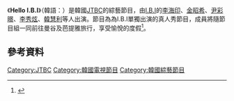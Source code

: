 {{Notability Unreferenced |time=2017-02-17T18:56:07+00:00}}
{{電視節目信息框
|名稱       =  Hello I.B.I
|原名       = {{lang|kor|}} 
|圖片       = [[File:Hello_I.B.I.jpg|250px]]
|圖說       = 
|類型       = [[綜藝節目|綜藝節目]]、[[真人秀|真人秀]]
|主持       = [[李海印|李海印]]、[[金昭希|金昭希]]、[[尹彩暻|尹彩暻]]、[[李秀炫|李秀炫]]、[[韓慧利|韓慧利]]
|地區       = {{KOR}}
|語言       = [[韓語|韓語]]
|製片人     = 
|developer  =
|每集長     = 約分鐘
|電視臺     = [[JTBC|JTBC]]
|視頻制式   = [[1080i|1080i]] ([[HDTV|HDTV]])
|音頻制式   = [[立體聲|立體聲]]
|首播國家   = {{KOR}}
|集數       = 6集
|開始       = {{start date|2016|10|8}}
|結束       =  {{end date|2016|11|12}}
|官方網站   = 
|tv_com_id  = 
|related    =
|}}

《''' Hello I.B.I'''》（韓語：）是韓國[[JTBC|JTBC]]的綜藝節目，由[[I.B.I|I.B.I]]的[[李海印|李海印]]、[[金昭希|金昭希]]、[[尹彩暻|尹彩暻]]、[[李秀炫|李秀炫]]、[[韓慧利|韓慧利]]等人出演。節目為為I.B.I單獨出演的真人秀節目，成員將隨節目組一同前往曼谷及芭提雅旅行，享受愉悅的度假<ref>{{Cite web |url=http://www.allthatstar.com/tw/view.php?action=5205&postID=279820 |title=存档副本 |access-date=2017-02-07 |archive-url=https://web.archive.org/web/20170207195509/http://www.allthatstar.com/tw/view.php?action=5205&postID=279820 |archive-date=2017-02-07 |dead-url=yes }}</ref>。

==參考資料==
{{Reflist}}

{{JTBC TV}}

[[Category:JTBC|Category:JTBC]]
[[Category:韓國電視節目|Category:韓國電視節目]]
[[Category:韓國綜藝節目|Category:韓國綜藝節目]]